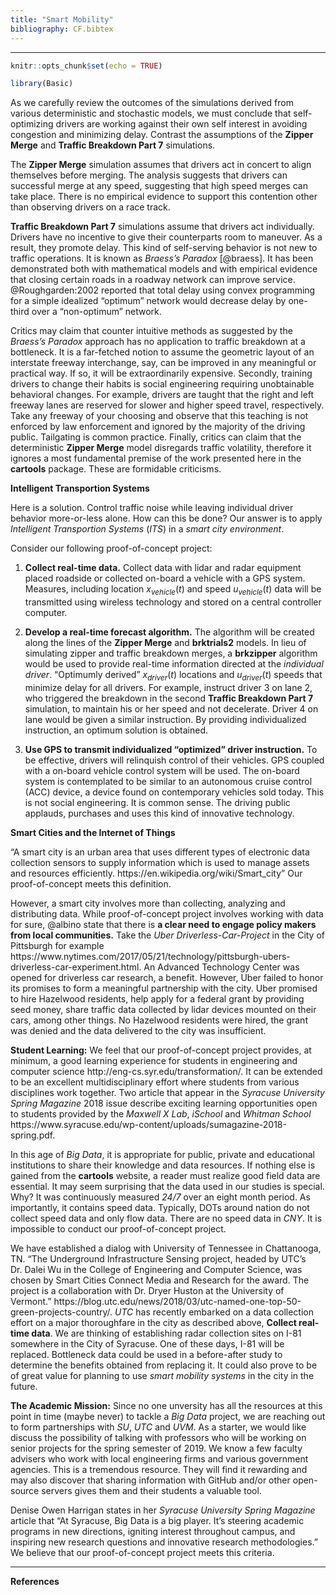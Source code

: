 ```yaml
---
title: "Smart Mobility"
bibliography: CF.bibtex
---
```


***

```r
knitr::opts_chunk$set(echo = TRUE)
```


```r
library(Basic)
```




As we carefully review the outcomes of the simulations derived from various deterministic and stochastic models, we must conclude that self-optimizing drivers are working against their own self interest in avoiding congestion and minimizing delay. Contrast the assumptions of the __Zipper Merge__ and __Traffic Breakdown Part 7__ simulations. 

The __Zipper Merge__ simulation assumes that drivers act in concert to align themselves before merging. The analysis suggests that drivers can successful merge at any speed, suggesting that high speed merges can take place.  There is no empirical evidence to support this contention other than observing drivers on a  race track.

__Traffic Breakdown Part 7__ simulations assume that drivers act individually. Drivers have no incentive to give their counterparts room to maneuver. As a result, they promote delay. This kind of self-serving behavior is not new to traffic operations. It is known as _Braess's Paradox_ [@braess]. It has been demonstrated both with mathematical models and with empirical evidence that closing certain roads in a roadway network can improve service.    @Roughgarden:2002 reported that total delay using convex programming for a simple idealized "optimum" network would decrease delay by one-third over a "non-optimum" network. 

Critics may claim that counter intuitive methods as suggested by the _Braess's Paradox_ approach has  no application to traffic breakdown at a bottleneck.  It is a far-fetched notion to assume the geometric layout of an interstate freeway interchange, say,  can be improved in any meaningful or practical way. If so, it will be  extraordinarily expensive.  Secondly, training drivers to change their habits is social engineering  requiring unobtainable behavioral changes. For example, drivers are taught that the right and left freeway lanes are reserved for slower and higher speed travel, respectively. Take any freeway of your choosing and  observe that this teaching is not enforced by law enforcement and  ignored by the majority of the driving public. Tailgating is common practice. Finally, critics can claim that the deterministic  __Zipper Merge__ model disregards traffic volatility, therefore it ignores a most fundamental premise of the work presented here in the __cartools__ package. These are formidable criticisms. 

__Intelligent Transportion Systems__ 

Here is a solution. Control traffic noise while leaving  individual driver  behavior more-or-less alone. How can this be done? Our answer is  to apply  _Intelligent Transportion Systems_ (_ITS_) in a _smart city environment_. 

Consider our following  proof-of-concept project:

1. __Collect real-time data.__ Collect data  with lidar and radar equipment placed roadside or collected on-board a vehicle with a GPS system. Measures, including location $x_{vehicle}(t)$ and speed $u_{vehicle}(t)$  data will be transmitted using wireless technology and stored on a central controller computer.

2. __Develop a  real-time forecast algorithm.__ The algorithm will be created along the lines of the __Zipper Merge__ and __brktrials2__ models. In lieu of simulating zipper and traffic breakdown merges, a __brkzipper__ algorithm would be used to provide real-time information  directed at the _individual driver_. "Optimumly derived" ${x}_{driver}(t)$ locations and  ${u}_{driver}(t)$ speeds that minimize delay for all drivers. For example, instruct driver 3 on lane 2, who triggered the breakdown in the second __Traffic Breakdown Part 7__ simulation, to maintain his or her speed and not decelerate. Driver 4 on lane would be given a similar instruction. By providing individualized instruction, an optimum solution is obtained.

3. __Use  GPS to transmit individualized "optimized" driver instruction.__ To be effective, drivers will relinquish control of their vehicles. GPS coupled with a on-board vehicle control system will be used. The on-board system is contemplated to be similar to  an autonomous cruise control (ACC) device, a device found on contemporary vehicles sold today. This is not social engineering. It is common sense. The driving public applauds, purchases and uses this kind of  innovative technology.

__Smart Cities and the Internet of Things__

"A smart city is an urban area that uses different types of electronic data collection sensors to supply information which is used to manage assets and resources efficiently. https://en.wikipedia.org/wiki/Smart_city" Our proof-of-concept meets this definition. 

However, a smart city involves more than collecting, analyzing and distributing data. While proof-of-concept project involves working with data for sure, @albino state that there is  __a  clear need to engage policy makers from local communities.__ Take the _Uber Driverless-Car-Project_ in the City of Pittsburgh for example https://www.nytimes.com/2017/05/21/technology/pittsburgh-ubers-driverless-car-experiment.html. An Advanced Technology Center was opened for driverless car research, a benefit. However,  Uber failed to honor its promises to form a meaningful partnership with the city.  Uber promised to hire Hazelwood residents, help apply for a federal grant by providing seed money, share traffic data collected by lidar devices mounted on their cars, among other things. No Hazelwood residents were hired, the grant was denied and the data delivered to the city was insufficient.

__Student Learning:__ We feel that our proof-of-concept project provides, at minimum, a good learning experience for students in engineering and computer science http://eng-cs.syr.edu/transformation/. It can be extended to be an excellent multidisciplinary effort where students from various disciplines work together. Two article that appear in the _Syracuse University Spring Magazine_ 2018 issue describe exciting learning opportunities open to students provided by the _Maxwell X Lab_, _iSchool_ and _Whitman School_ https://www.syracuse.edu/wp-content/uploads/sumagazine-2018-spring.pdf. 

In this age of _Big Data_, it is appropriate for public, private and educational institutions to share their knowledge and data resources. If nothing else is gained from the  __cartools__  website, a reader must realize good field data are essential. It may seem surprising that the data used in our studies is special. Why? It was continuously measured _24/7_ over an eight month period. As importantly, it contains speed data. Typically, DOTs around nation do not collect speed data and only  flow data. There are no speed data in _CNY_.  It is impossible to conduct our proof-of-concept project. 

We have established a dialog with University of Tennessee in Chattanooga, TN. "The Underground Infrastructure Sensing project, headed by UTC’s Dr. Dalei Wu in the College of Engineering and Computer Science, was chosen by Smart Cities Connect Media and Research for the award. The project is a collaboration with Dr. Dryer Huston at the University of Vermont." https://blog.utc.edu/news/2018/03/utc-named-one-top-50-green-projects-country/. _UTC_ has recently embarked on a data collection effort on a major thoroughfare in the city as described above, __Collect real-time data__. We are thinking of establishing radar collection sites on I-81 somewhere in the City of Syracuse. One of these days, I-81 will be replaced. Bottleneck data could be used in a before-after study to determine the benefits obtained from replacing it. It could also prove to be of great value for planning to use _smart mobility systems_ in the city in the future. 

__The Academic Mission:__ Since no one unversity has all the resources at this point in time (maybe never) to tackle a _Big Data_ project, we are reaching out to form  partnerships with _SU_, _UTC_ and _UVM_. As a starter, we would like discuss the possibility of talking with professors who will be working on senior projects for the spring semester of 2019. We know a few faculty advisers who work with local engineering firms and various government agencies. This is a tremendous resource.  They will find it rewarding and may also discover that sharing information with GitHub and/or other open-source servers gives   them and their    students  a valuable tool.

Denise Owen Harrigan states in her _Syracuse University Spring Magazine_ article that "At Syracuse, Big Data is a big player. It’s steering academic programs in new directions, igniting interest throughout campus, and inspiring new research questions and innovative research methodologies." We believe that our proof-of-concept project meets this criteria.


*** 
__References__
